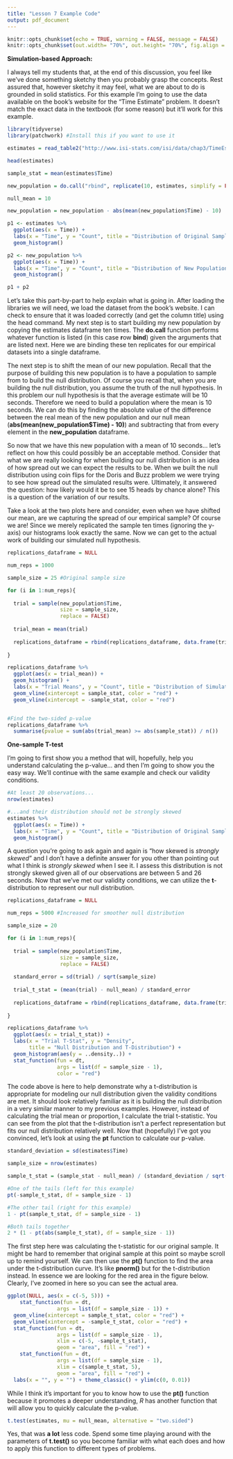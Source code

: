 ```yaml
---
title: "Lesson 7 Example Code"
output: pdf_document
---
```


```r
knitr::opts_chunk$set(echo = TRUE, warning = FALSE, message = FALSE)
knitr::opts_chunk$set(out.width= "70%", out.height= "70%", fig.align = "center") 
```

**Simulation-based Approach:**

I always tell my students that, at the end of this discussion, you feel like we've done something sketchy then you probably grasp the concepts. Rest assured that, however sketchy it may feel, what we are about to do is grounded in solid statistics. For this example I'm going to use the data available on the book's website for the "Time Estimate" problem.  It doesn't match the exact data in the textbook (for some reason) but it'll work for this example.

```r
library(tidyverse)
library(patchwork) #Install this if you want to use it

estimates = read_table2("http://www.isi-stats.com/isi/data/chap3/TimeEstimate.txt")

head(estimates)

sample_stat = mean(estimates$Time)

new_population = do.call("rbind", replicate(10, estimates, simplify = FALSE))

null_mean = 10

new_population = new_population - abs(mean(new_population$Time) - 10)

p1 <- estimates %>%
  ggplot(aes(x = Time)) +
  labs(x = "Time", y = "Count", title = "Distribution of Original Sample") +
  geom_histogram()

p2 <- new_population %>%
  ggplot(aes(x = Time)) +
  labs(x = "Time", y = "Count", title = "Distribution of New Population") +
  geom_histogram()

p1 + p2
```
Let's take this part-by-part to help explain what is going in.  After loading the libraries we will need, we load the dataset from the book's website. I can check to ensure that it was loaded correctly (and get the column title) using the head command. My next step is to start building my new population by copying the estimates dataframe ten times. The **do.call** function performs whatever function is listed (in this case **r**ow **bind**) given the arguments that are listed next. Here we are binding these ten replicates for our empirical datasets into a single dataframe.

The next step is to shift the mean of our new population. Recall that the purpose of building this new population is to have a population to sample from to build the null distribution. Of course you recall that, when you are building the null distribution, you assume the truth of the null hypothesis. In this problem our null hypothesis is that the average estimate will be 10 seconds. Therefore we need to build a population where the mean is 10 seconds. We can do this by finding the absolute value of the difference between the real mean of the new population and our null mean (**abs(mean(new_population$Time) - 10)**) and subtracting that from every element in the **new_population** dataframe.

So now that we have this new population with a mean of 10 seconds... let's reflect on how this could possibly be an acceptable method. Consider that what we are really looking for when building our null distribution is an idea of how spread out we can expect the results to be. When we built the null distribution using coin flips for the Doris and Buzz problem we were trying to see how spread out the simulated results were. Ultimately, it answered the question: how likely would it be to see 15 heads by chance alone? This is a question of the variation of our results.

Take a look at the two plots here and consider, even when we have shifted our mean, are we capturing the spread of our empirical sample? Of course we are! Since we merely replicated the sample ten times (ignoring the y-axis) our histograms look exactly the same. Now we can get to the actual work of building our simulated null hypothesis.

```r
replications_dataframe = NULL

num_reps = 1000

sample_size = 25 #Original sample size

for (i in 1:num_reps){
  
  trial = sample(new_population$Time, 
                 size = sample_size, 
                 replace = FALSE)
  
  trial_mean = mean(trial)
  
  replications_dataframe = rbind(replications_dataframe, data.frame(trial_mean))
  
}

replications_dataframe %>%
  ggplot(aes(x = trial_mean)) +
  geom_histogram() +
  labs(x = "Trial Means", y = "Count", title = "Distribution of Simulated Means") +
  geom_vline(xintercept = sample_stat, color = "red") +
  geom_vline(xintercept = -sample_stat, color = "red")


#Find the two-sided p-value
replications_dataframe %>%
  summarise(pvalue = sum(abs(trial_mean) >= abs(sample_stat)) / n())
```

**One-sample T-test**

I'm going to first show you a method that will, hopefully, help you understand calculating the p-value... and then I'm going to show you the 
easy way. We'll continue with the same example and check our validity conditions.

```r
#At least 20 observations...
nrow(estimates)

#...and their distribution should not be strongly skewed
estimates %>%
  ggplot(aes(x = Time)) +
  labs(x = "Time", y = "Count", title = "Distribution of Original Sample") +
  geom_histogram()
```
A question you're going to ask again and again is "how skewed is *strongly skewed*" and I don't have a definite answer for you other than pointing out what I think is *strongly skewed* when I see it. I assess this distribution is not strongly skewed given all of our observations are between 5 and 26 seconds. Now that we've met our validity conditions, we can utilize the **t**-distribution to represent our null distribution. 

```r
replications_dataframe = NULL

num_reps = 5000 #Increased for smoother null distribution

sample_size = 20

for (i in 1:num_reps){
  
  trial = sample(new_population$Time, 
                 size = sample_size, 
                 replace = FALSE)
  
  standard_error = sd(trial) / sqrt(sample_size)
  
  trial_t_stat = (mean(trial) - null_mean) / standard_error
  
  replications_dataframe = rbind(replications_dataframe, data.frame(trial_t_stat))
  
}

replications_dataframe %>%
  ggplot(aes(x = trial_t_stat)) +
  labs(x = "Trial T-Stat", y = "Density", 
       title = "Null Distribution and T-Distribution") +
  geom_histogram(aes(y = ..density..)) +
  stat_function(fun = dt, 
                args = list(df = sample_size - 1),
                color = "red")
```
The code above is here to help demonstrate why a t-distribution is appropriate for modeling our null distribution given the validity conditions are met. It should look relatively familiar as it is building the null distribution in a very similar manner to my previous examples. However, instead of calculating the trial mean or proportion, I calculate the trial t-statistic. You can see from the plot that the t-distribution isn't a perfect representation but fits our null distribution relatively well. Now that (hopefully) I've got you convinced, let's look at using the **pt** function to calculate our p-value.

```r
standard_deviation = sd(estimates$Time)

sample_size = nrow(estimates)

sample_t_stat = (sample_stat - null_mean) / (standard_deviation / sqrt(sample_size))

#One of the tails (left for this example)
pt(-sample_t_stat, df = sample_size - 1)

#The other tail (right for this example)
1 - pt(sample_t_stat, df = sample_size - 1)

#Both tails together
2 * (1 - pt(abs(sample_t_stat), df = sample_size - 1))
```
The first step here was calculating the t-statistic for our original sample. It might be hard to remember that original sample at this point so maybe scroll up to remind yourself. We can then use the **pt()** function to find the area under the t-distribution curve. It's like **pnorm()** but for the t-distribution instead. In essence we are looking for the red area in the figure below. Clearly, I've zoomed in here so you can see the actual area.
```r
ggplot(NULL, aes(x = c(-5, 5))) +
    stat_function(fun = dt, 
                args = list(df = sample_size - 1)) +
  geom_vline(xintercept = sample_t_stat, color = "red") +
  geom_vline(xintercept = -sample_t_stat, color = "red") +
  stat_function(fun = dt, 
                args = list(df = sample_size - 1),
                xlim = c(-5, -sample_t_stat),
                geom = "area", fill = "red") +
    stat_function(fun = dt, 
                args = list(df = sample_size - 1),
                xlim = c(sample_t_stat, 5),
                geom = "area", fill = "red") +
  labs(x = "", y = "") + theme_classic() + ylim(c(0, 0.01))
```
While I think it's important for you to know how to use the **pt()** function because it promotes a deeper understanding, *R* has another function that will allow you to quickly calculate the p-value.
```r
t.test(estimates, mu = null_mean, alternative = "two.sided")
```
Yes, that was **a lot** less code. Spend some time playing around with the parameters of **t.test()** so you become familiar with what each does and how to apply this function to different types of problems.